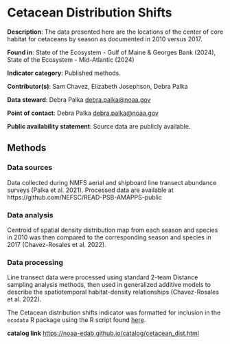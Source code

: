 # Cetacean Distribution Shifts {#cetacean_dist}

**Description**: The data presented here are the locations of the center of core habitat for cetaceans by season as documented in 2010 versus 2017.

**Found in**: State of the Ecosystem - Gulf of Maine & Georges Bank (2024), State of the Ecosystem - Mid-Atlantic (2024)

**Indicator category**:  Published methods.

**Contributor(s)**:  Sam Chavez, Elizabeth Josephson, Debra Palka

**Data steward**: Debra Palka <debra.palka@noaa.gov>
  
**Point of contact**: Debra Palka <debra.palka@noaa.gov>
  
**Public availability statement**:  Source data are publicly available.


  
## Methods

### Data sources
Data collected during NMFS aerial and shipboard line transect abundance surveys (Palka et al. 2021). Processed data are available at https://github.com/NEFSC/READ-PSB-AMAPPS-public


### Data analysis
Centroid of spatial density distribution map from each season and species in 2010 was then compared to the corresponding season and species in 2017 (Chavez-Rosales et al. 2022). 

### Data processing
Line transect data were processed using standard 2-team Distance sampling analysis methods, then used in generalized additive models to describe the spatiotemporal habitat-density relationships (Chavez-Rosales et al. 2022).

The Cetacean distribution shifts indicator was formatted for inclusion in the `ecodata` R package using the R script  found [here](https://github.com/NOAA-EDAB/ecodata/blob/master/data-raw/get_cetacean_dist.R).

**catalog link**
<https://noaa-edab.github.io/catalog/cetacean_dist.html>
